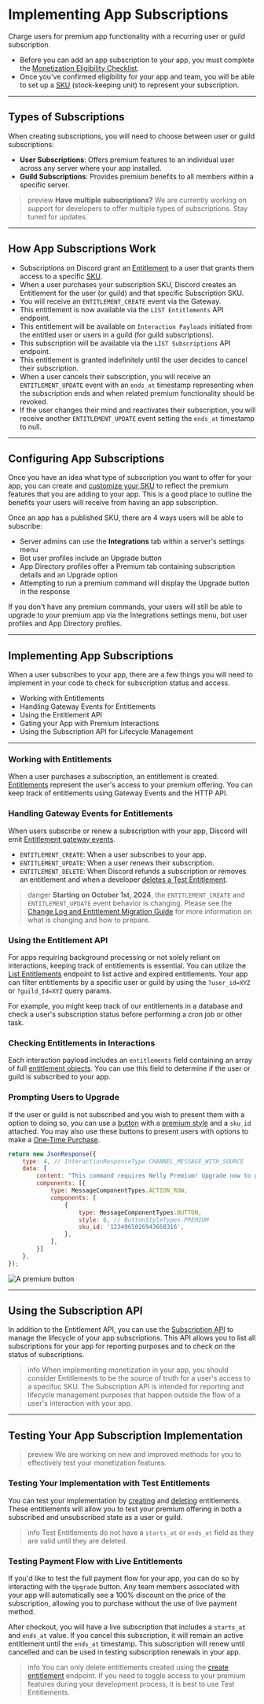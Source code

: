 # Implementing App Subscriptions

Charge users for premium app functionality with a recurring user or guild subscription.

- Before you can add an app subscription to your app, you must complete the [Monetization Eligibility Checklist](#DOCS_MONETIZATION_OVERVIEW/eligibility-checklist).
- Once you've confirmed eligibility for your app and team, you will be able to set up a [SKU](#DOCS_RESOURCES_SKU) (stock-keeping unit) to represent your subscription.


---

## Types of Subscriptions

When creating subscriptions, you will need to choose between user or guild subscriptions:

- **User Subscriptions**: Offers premium features to an individual user across any server where your app installed.
- **Guild Subscriptions**: Provides premium benefits to all members within a specific server.

> preview
> **Have multiple subscriptions?** We are currently working on support for developers to offer multiple types of subscriptions. Stay tuned for updates.

---

## How App Subscriptions Work

- Subscriptions on Discord grant an [Entitlement](#DOCS_RESOURCES_ENTITLEMENT) to a user that grants them access to a specific [SKU](#DOCS_RESOURCES_SKU).
- When a user purchases your subscription SKU, Discord creates an Entitlement for the user (or guild) and that specific Subscription SKU. 
- You will receive an `ENTITLEMENT_CREATE` event via the Gateway.
- This entitlement is now available via the `LIST Entitlements` API endpoint.
- This entitlement will be available on `Interaction Payloads` initiated from the entitled user or users in a guild (for guild subscriptions).
- This subscription will be available via the `LIST Subscriptions` API endpoint.
- This entitlement is granted indefinitely until the user decides to cancel their subscription.
- When a user cancels their subscription, you will receive an `ENTITLEMENT_UPDATE` event with an `ends_at` timestamp representing when the subscription ends and when related premium functionality should be revoked.
- If the user changes their mind and reactivates their subscription, you will receive another `ENTITLEMENT_UPDATE` event setting the `ends_at` timestamp to null.

---

## Configuring App Subscriptions

Once you have an idea what type of subscription you want to offer for your app, you can create and [customize your SKU](#DOCS_MONETIZATION_MANAGING_YOUR_STORE/customizing-your-skus) to reflect the premium features that you are adding to your app. This is a good place to outline the benefits your users will receive from having an app subscription.

Once an app has a published SKU, there are 4 ways users will be able to subscribe:

- Server admins can use the **Integrations** tab within a server's settings menu
- Bot user profiles include an Upgrade button
- App Directory profiles offer a Premium tab containing subscription details and an Upgrade option
- Attempting to run a premium command will display the Upgrade button in the response

If you don't have any premium commands, your users will still be able to upgrade to your premium app via the Integrations settings menu, bot user profiles and App Directory profiles.

---

## Implementing App Subscriptions

When a user subscribes to your app, there are a few things you will need to implement in your code to check for subscription status and access.

- Working with Entitlements
- Handling Gateway Events for Entitlements
- Using the Entitlement API
- Gating your App with Premium Interactions
- Using the Subscription API for Lifecycle Management
---

### Working with Entitlements

When a user purchases a subscription, an entitlement is created. [Entitlements](#DOCS_RESOURCES_ENTITLEMENT) represent the user's access to your premium offering. You can keep track of entitlements using Gateway Events and the HTTP API.

### Handling Gateway Events for Entitlements

When users subscribe or renew a subscription with your app, Discord will emit [Entitlement gateway events](#DOCS_TOPICS_GATEWAY_EVENTS/entitlements).

- `ENTITLEMENT_CREATE`: When a user subscribes to your app.
- `ENTITLEMENT_UPDATE`: When a user renews their subscription.
- `ENTITLEMENT_DELETE`: When Discord refunds a subscription or removes an entitlement and when a developer [deletes a Test Entitlement](#DOCS_RESOURCES_ENTITLEMENT/delete-test-entitlement).

> danger
> **Starting on October 1st, 2024**, the `ENTITLEMENT_CREATE` and `ENTITLEMENT_UPDATE` event behavior is changing. Please see the [Change Log and Entitlement Migration Guide](#DOCS_CHANGE_LOG/subscription-api-and-upcoming-entitlement-migration) for more information on what is changing and how to prepare.

### Using the Entitlement API

For apps requiring background processing or not solely reliant on interactions, keeping track of entitlements is essential. You can utilize the [List Entitlements](#DOCS_RESOURCES_ENTITLEMENT/list-entitlements) endpoint to list active and expired entitlements. Your app can filter entitlements by a specific user or guild by using the `?user_id=XYZ` or `?guild_Id=XYZ` query params.

For example, you might keep track of our entitlements in a database and check a user's subscription status before performing a cron job or other task.

### Checking Entitlements in Interactions

Each interaction payload includes an `entitlements` field containing an array of full [entitlement objects](#DOCS_RESOURCES_ENTITLEMENT/entitlement-object). You can use this field to determine if the user or guild is subscribed to your app. 

### Prompting Users to Upgrade

If the user or guild is not subscribed and you wish to present them with a option to doing so, you can use a [button](#DOCS_INTERACTIONS_MESSAGE_COMPONENTS/buttons) with a [premium style](#DOCS_INTERACTIONS_MESSAGE_COMPONENTS/button-object-button-styles) and a `sku_id` attached. You may also use these buttons to present users with options to make a [One-Time Purchase](#DOCS_MONETIZATION_IMPLEMENTING_ONE-TIME_PURCHASES).

```javascript
return new JsonResponse({
    type: 4, // InteractionResponseType.CHANNEL_MESSAGE_WITH_SOURCE
    data: {
        content: "This command requires Nelly Premium! Upgrade now to get access to these features!",
        components: [{
            type: MessageComponentTypes.ACTION_ROW,
            components: [
                {
                    type: MessageComponentTypes.BUTTON,
                    style: 6, // ButtonStyleTypes.PREMIUM
                    sku_id: '1234965026943668316',
                },
            ],
        }]
    },
});
```

![A premium button](premium-button.png)

---

## Using the Subscription API

In addition to the Entitlement API, you can use the [Subscription API](#DOCS_RESOURCES_SUBSCRIPTION) to manage the lifecycle of your app subscriptions. This API allows you to list all subscriptions for your app for reporting purposes and to check on the status of subscriptions.

> info 
> When implementing monetization in your app, you should consider Entitlements to be the source of truth for a user's access to a specifuc SKU. The Subscription API is intended for reporting and lifecycle management purposes that happen outside the flow of a user's interaction with your app.

---

## Testing Your App Subscription Implementation

> preview
> We are working on new and improved methods for you to effectively test your monetization features.

### Testing Your Implementation with Test Entitlements

You can test your implementation by [creating](#DOCS_RESOURCES_ENTITLEMENT/create-test-entitlement) and [deleting](#DOCS_RESOURCES_ENTITLEMENT/delete-test-entitlement) entitlements. These entitlements will allow you to test your premium offering in both a subscribed and unsubscribed state as a user or guild. 

> info
> Test Entitlements do not have a `starts_at` or `ends_at` field as they are valid until they are deleted.

### Testing Payment Flow with Live Entitlements

If you'd like to test the full payment flow for your app, you can do so by interacting with the `Upgrade` button. Any team members associated with your app will automatically see a 100% discount on the price of the subscription, allowing you to purchase without the use of live payment method. 

After checkout, you will have a live subscription that includes a `starts_at` and `ends_at` value. If you cancel this subscription, it will remain an active entitlement until the `ends_at` timestamp. This subscription will renew until cancelled and can be used in testing subscription renewals in your app.

> info
> You can only delete entitlements created using the [create entitlement](#DOCS_RESOURCES_ENTITLEMENT/create-test-entitlement) endpoint. If you need to toggle access to your premium features during your development process, it is best to use Test Entitlements.
